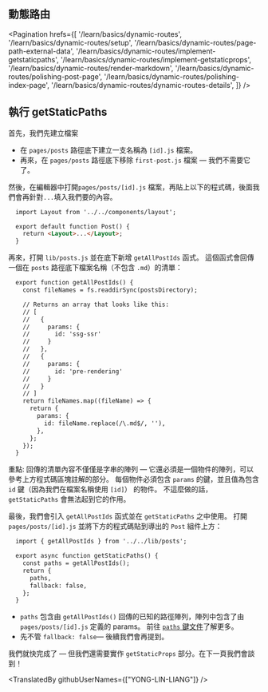 ## 動態路由

<Pagination
  hrefs={[
    '/learn/basics/dynamic-routes',
    '/learn/basics/dynamic-routes/setup',
    '/learn/basics/dynamic-routes/page-path-external-data',
    '/learn/basics/dynamic-routes/implement-getstaticpaths',
    '/learn/basics/dynamic-routes/implement-getstaticprops',
    '/learn/basics/dynamic-routes/render-markdown',
    '/learn/basics/dynamic-routes/polishing-post-page',
    '/learn/basics/dynamic-routes/polishing-index-page',
    '/learn/basics/dynamic-routes/dynamic-routes-details',
  ]}
/>

## 執行 getStaticPaths

首先，我們先建立檔案

- 在 `pages/posts` 路徑底下建立一支名稱為 `[id].js` 檔案。
- 再來，在 `pages/posts` 路徑底下移除 `first-post.js` 檔案 — 我們不需要它了。

然後，在編輯器中打開`pages/posts/[id].js` 檔案，再貼上以下的程式碼，後面我們會再針對`...`填入我們要的內容。

```html
  import Layout from '../../components/layout';

  export default function Post() {
    return <Layout>...</Layout>;
  }
```

再來，打開 `lib/posts.js` 並在底下新增 `getAllPostIds` 函式。
這個函式會回傳一個在 `posts` 路徑底下檔案名稱（不包含 `.md`）的清單：

```html
  export function getAllPostIds() {
    const fileNames = fs.readdirSync(postsDirectory);

    // Returns an array that looks like this:
    // [
    //   {
    //     params: {
    //       id: 'ssg-ssr'
    //     }
    //   },
    //   {
    //     params: {
    //       id: 'pre-rendering'
    //     }
    //   }
    // ]
    return fileNames.map((fileName) => {
      return {
        params: {
          id: fileName.replace(/\.md$/, ''),
        },
      };
    });
  }
```

重點: 回傳的清單內容不僅僅是字串的陣列 — 它還必須是一個物件的陣列，可以參考上方程式碼區塊註解的部分。 每個物件必須包含 `params` 的鍵，並且值為包含 `id` 鍵（因為我們在檔案名稱使用 `[id]`） 的物件。 不這麼做的話，`getStaticPaths` 會無法起到它的作用。

最後，我們會引入 `getAllPostIds` 函式並在 `getStaticPaths` 之中使用。 打開 `pages/posts/[id].js` 並將下方的程式碼貼到導出的 `Post` 組件上方：

```html
  import { getAllPostIds } from '../../lib/posts';

  export async function getStaticPaths() {
    const paths = getAllPostIds();
    return {
      paths,
      fallback: false,
    };
  }
```

- `paths` 包含由 `getAllPostIds()` 回傳的已知的路徑陣列，陣列中包含了由 `pages/posts/[id].js` 定義的 params。 前往 [`paths` 鍵文件](/docs/basic-features/data-fetching/overview#the-paths-key-required)了解更多。
- 先不管 `fallback: false`— 後續我們會再提到。

我們就快完成了 — 但我們還需要實作 `getStaticProps` 部分。在下一頁我們會談到！

<TranslatedBy githubUserNames={["YONG-LIN-LIANG"]} />